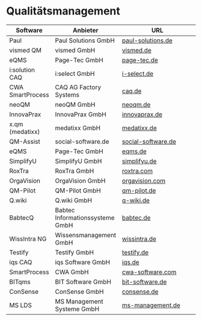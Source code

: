 # Qualitätsmanagement

| Software        | Anbieter                   | URL                                         |
|-----------------|----------------------------|---------------------------------------------|
| Paul            | Paul Solutions GmbH        | [paul-solutions.de](https://paul-solutions.de)           |
| vismed QM       | vismed GmbH                | [vismed.de](https://www.vismed.de)               |
| eQMS            | Page-Tec GmbH              | [page-tec.de](https://www.page-tec.de)             |
| i:solution CAQ  | i:select GmbH              | [i-select.de](https://www.i-select.de)             |
| CWA SmartProcess| CAQ AG Factory Systems     | [caq.de](https://www.caq.de)                  |
| neoQM           | neoQM GmbH                 | [neoqm.de](https://www.neoqm.de)                |
| InnovaPrax      | InnovaPrax GmbH            | [innovaprax.de](https://www.innovaprax.de)           |
| x.qm (medatixx) | medatixx GmbH              | [medatixx.de](https://www.medatixx.de)             |
| QM-Assist       | social-software.de         | [social-software.de](https://www.social-software.de)      |
| eQMS      | Page-Tec GmbH  | [eqms.de](https://eqms.de)          |
| SimplifyU | SimplifyU GmbH | [simplifyu.de](https://simplifyu.de)|
| RoxTra    | RoxTra GmbH    | [roxtra.com](https://roxtra.com)    |
| OrgaVision| OrgaVision GmbH| [orgavision.com](https://orgavision.com)|
| QM-Pilot      | QM-Pilot GmbH           | [qm-pilot.de](https://qm-pilot.de)          |
| Q.wiki        | Q.wiki GmbH             | [q-wiki.de](https://q-wiki.de)              |
| BabtecQ       | Babtec Informationssysteme GmbH | [babtec.de](https://www.babtec.de)          |
| WissIntra NG  | Wissensmanagement GmbH  | [wissintra.de](https://wissintra.de)        |
| Testify       | Testify GmbH            | [testify.de](https://testify.de)            |
| iqs CAQ       | iqs Software GmbH       | [iqs.de](https://www.iqs.de)                |
| SmartProcess  | CWA GmbH                | [cwa-software.com](https://cwa-software.com)|
| BITqms        | BIT Software GmbH       | [bit-software.de](https://bit-software.de)  |
| ConSense      | ConSense GmbH           | [consense.de](https://www.consense.de)      |
| MS LDS        | MS Management Systeme GmbH | [ms-management.de](https://ms-management.de)|
